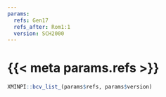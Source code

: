 ```yaml
---
params:
  refs: Gen17
  refs_after: Rom1:1
  version: SCH2000
---
```


# {{< meta params.refs >}}

```r
XMINPI::bcv_list_(params$refs, params$version)
```
